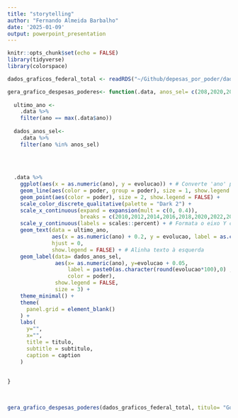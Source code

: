 ```yaml
---
title: "storytelling"
author: "Fernando Almeida Barbalho"
date: '2025-01-09'
output: powerpoint_presentation
---
```


```r
knitr::opts_chunk$set(echo = FALSE)
library(tidyverse)
library(colorspace)

dados_graficos_federal_total <- readRDS("~/Github/depesas_por_poder/dados_graficos_federal_total.rds")

gera_grafico_despesas_poderes<- function(.data, anos_sel= c(208,2020,2024), titulo, subtitulo, caption){
  
  ultimo_ano <-
    .data %>%
    filter(ano == max(.data$ano))
  
  dados_anos_sel<-
    .data %>%
    filter(ano %in% anos_sel)
  
  
  
  
  .data %>%
    ggplot(aes(x = as.numeric(ano), y = evolucao)) + # Converte 'ano' para numérico
    geom_line(aes(color = poder, group = poder), size = 1, show.legend = FALSE) +
    geom_point(aes(color = poder), size = 2, show.legend = FALSE) +
    scale_color_discrete_qualitative(palette = "Dark 2") +
    scale_x_continuous(expand = expansion(mult = c(0, 0.4)),
                       breaks = c(2010,2012,2014,2016,2018,2020,2022,2024)) + # Adiciona espaço à direita
    scale_y_continuous(labels = scales::percent) + # Formata o eixo Y como porcentagem
    geom_text(data = ultimo_ano, 
              aes(x = as.numeric(ano) + 0.2, y = evolucao, label = as.character(poder), color  = poder), 
              hjust = 0,
              show.legend = FALSE) + # Alinha texto à esquerda
    geom_label(data= dados_anos_sel,
               aes(x= as.numeric(ano), y=evolucao + 0.05, 
                   label = paste0(as.character(round(evolucao*100),0) ,"%"), 
                   color = poder), 
               show.legend = FALSE,
               size = 3) +
    theme_minimal() + 
    theme(
      panel.grid = element_blank()
    ) +
    labs(
      y="",
      x="",
      title = titulo,
      subtitle = subtitulo,
      caption = caption
    )
  
  
}



```


## 

```r
gera_grafico_despesas_poderes(dados_graficos_federal_total, titulo= "Governo Federal: Evolução real de despesas correntes primárias - Todas as fontes de recurso", subtitulo = "(Sem investimentos, sem serviço da dívida e sem transferências a entes subnacionais)", caption = "Fonte: SIOP. Elaboração própria")
```

